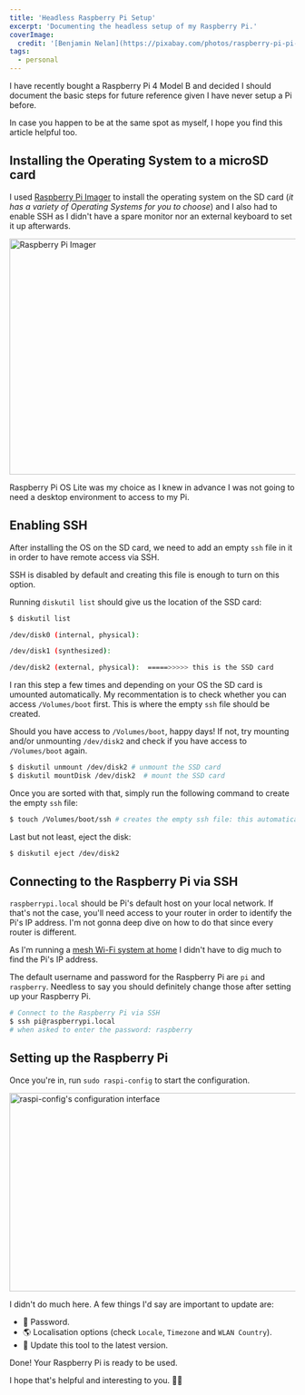 ```yaml
---
title: 'Headless Raspberry Pi Setup'
excerpt: 'Documenting the headless setup of my Raspberry Pi.'
coverImage:
  credit: '[Benjamin Nelan](https://pixabay.com/photos/raspberry-pi-pi-electronics-1719219/)'
tags:
  - personal
---
```


I have recently bought a Raspberry Pi 4 Model B and decided I should document the basic steps for future reference given I have never setup a Pi before.

In case you happen to be at the same spot as myself, I hope you find this article helpful too.

## Installing the Operating System to a microSD card

I used [Raspberry Pi Imager](https://www.raspberrypi.org/software/) to install the operating system on the SD card (_it has a variety of Operating Systems for you to choose_) and I also had to enable SSH as I didn't have a spare monitor nor an external keyboard to set it up afterwards.

<Img
  alt="Raspberry Pi Imager"
  height="416"
  src="/assets/blog/2021-06-21-headless-raspberry-pi-setup/raspberry-pi-imager.png"
  title="Raspberry Pi Imager"
  width="678"
/>

Raspberry Pi OS Lite was my choice as I knew in advance I was not going to need a desktop environment to access to my Pi.

## Enabling SSH

After installing the OS on the SD card, we need to add an empty `ssh` file in it in order to have remote access via SSH.

SSH is disabled by default and creating this file is enough to turn on this option.

Running `diskutil list` should give us the location of the SSD card:

```bash
$ diskutil list

/dev/disk0 (internal, physical):

/dev/disk1 (synthesized):

/dev/disk2 (external, physical):  =====>>>>> this is the SSD card
```

I ran this step a few times and depending on your OS the SD card is umounted automatically.
My recommentation is to check whether you can access `/Volumes/boot` first.
This is where the empty `ssh` file should be created.

Should you have access to `/Volumes/boot`, happy days!
If not, try mounting and/or unmounting `/dev/disk2` and check if you have access to `/Volumes/boot` again.

```bash
$ diskutil unmount /dev/disk2 # unmount the SSD card
$ diskutil mountDisk /dev/disk2  # mount the SSD card
```

Once you are sorted with that, simply run the following command to create the empty `ssh` file:

```bash
$ touch /Volumes/boot/ssh # creates the empty ssh file: this automatically enables SSH in the Raspberry Pi after booting it up.
```

Last but not least, eject the disk:

```bash
$ diskutil eject /dev/disk2
```

## Connecting to the Raspberry Pi via SSH

`raspberrypi.local` should be Pi's default host on your local network.
If that's not the case, you'll need access to your router in order to identify the Pi's IP address.
I'm not gonna deep dive on how to do that since every router is different.

As I'm running a [mesh Wi-Fi system at home](/blog/how-i-made-the-wifi-speed-at-home-7x-faster) I didn't have to dig much to find the Pi's IP address.

The default username and password for the Raspberry Pi are `pi` and `raspberry`.
Needless to say you should definitely change those after setting up your Raspberry Pi.

```bash
# Connect to the Raspberry Pi via SSH
$ ssh pi@raspberrypi.local
# when asked to enter the password: raspberry
```

## Setting up the Raspberry Pi

Once you're in, run `sudo raspi-config` to start the configuration.

<Img
  alt="raspi-config's configuration interface"
  height="350"
  src="/assets/blog/2021-06-21-headless-raspberry-pi-setup/raspi-config.png"
  title="raspi-config's configuration interface"
  width="869"
/>

I didn't do much here.
A few things I'd say are important to update are:

- 🔐 Password.
- 🌎 Localisation options (check `Locale`, `Timezone` and `WLAN Country`).
- 🚀 Update this tool to the latest version.

Done! Your Raspberry Pi is ready to be used.

I hope that's helpful and interesting to you. 👋🏼
